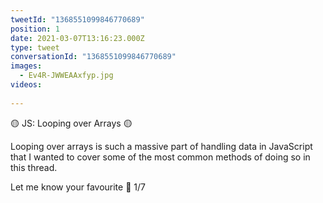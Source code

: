 ```yaml
---
tweetId: "1368551099846770689"
position: 1
date: 2021-03-07T13:16:23.000Z
type: tweet
conversationId: "1368551099846770689"
images: 
  - Ev4R-JWWEAAxfyp.jpg
videos: 
  
---
```

🟡 JS: Looping over Arrays 🟡 

Looping over arrays is such a massive part of handling data in JavaScript that I wanted to cover some of the most common methods of doing so in this thread. 

Let me know your favourite 💬 1/7
